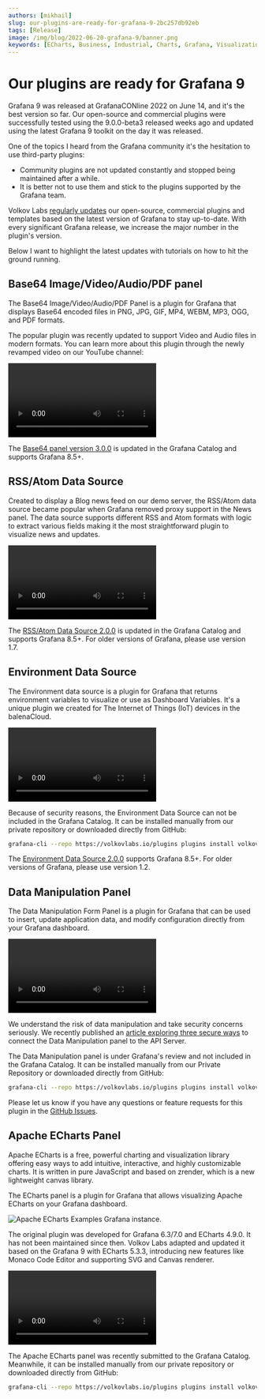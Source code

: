 ```yaml
---
authors: [mikhail]
slug: our-plugins-are-ready-for-grafana-9-2bc257db92eb
tags: [Release]
image: /img/blog/2022-06-20-grafana-9/banner.png
keywords: [ECharts, Business, Industrial, Charts, Grafana, Visualization]
---
```



# Our plugins are ready for Grafana 9

Grafana 9 was released at GrafanaCONline 2022 on June 14, and it's the best version so far. Our open-source and commercial plugins were successfully tested using the 9.0.0-beta3 released weeks ago and updated using the latest Grafana 9 toolkit on the day it was released.

<!--truncate-->

One of the topics I heard from the Grafana community it's the hesitation to use third-party plugins:

- Community plugins are not updated constantly and stopped being maintained after a while.
- It is better not to use them and stick to the plugins supported by the Grafana team.

Volkov Labs [regularly updates](/plugins) our open-source, commercial plugins and templates based on the latest version of Grafana to stay up-to-date. With every significant Grafana release, we increase the major number in the plugin's version.

Below I want to highlight the latest updates with tutorials on how to hit the ground running.

## Base64 Image/Video/Audio/PDF panel

The Base64 Image/Video/Audio/PDF Panel is a plugin for Grafana that displays Base64 encoded files in PNG, JPG, GIF, MP4, WEBM, MP3, OGG, and PDF formats.

The popular plugin was recently updated to support Video and Audio files in modern formats. You can learn more about this plugin through the newly revamped video on our YouTube channel:

<Video
  src="https://www.youtube.com/embed/1_bgLSehjhg"
  title="Images, PDFs, Video, Live Camera Feed on Grafana Dashboard."
/>

The [Base64 panel version 3.0.0](/plugins/volkovlabs-image-panel/release) is updated in the Grafana Catalog and supports Grafana 8.5+.

## RSS/Atom Data Source

Created to display a Blog news feed on our demo server, the RSS/Atom data source became popular when Grafana removed proxy support in the News panel. The data source supports different RSS and Atom formats with logic to extract various fields making it the most straightforward plugin to visualize news and updates.

<Video
  src="https://www.youtube.com/embed/RAxqS2hpWkg"
  title="News feed tutorial for Grafana Dashboard."
/>

The [RSS/Atom Data Source 2.0.0](/plugins/volkovlabs-rss-datasource/release) is updated in the Grafana Catalog and supports Grafana 8.5+. For older versions of Grafana, please use version 1.7.

## Environment Data Source

The Environment data source is a plugin for Grafana that returns environment variables to visualize or use as Dashboard Variables. It's a unique plugin we created for The Internet of Things (IoT) devices in the balenaCloud.

<Video
  src="https://www.youtube.com/embed/sczRq2lI3e4"
  title="Dashboard, Global and Environment variables."
/>

Because of security reasons, the Environment Data Source can not be included in the Grafana Catalog. It can be installed manually from our private repository or downloaded directly from GitHub:

```sh
grafana-cli --repo https://volkovlabs.io/plugins plugins install volkovlabs-env-datasource
```

The [Environment Data Source 2.0.0](/plugins/volkovlabs-env-datasource/release) supports Grafana 8.5+. For older versions of Grafana, please use version 1.2.

## Data Manipulation Panel

The Data Manipulation Form Panel is a plugin for Grafana that can be used to insert, update application data, and modify configuration directly from your Grafana dashboard.

<Video
  src="https://www.youtube.com/embed/DXALVG8GijM"
  title="Manual data entering and User input into Dashboard."
/>

We understand the risk of data manipulation and take security concerns seriously. We recently published an [article exploring three secure ways](/blog/how-to-connect-the-data-manipulation-plugin-for-grafana-to-api-server-1abe5f60c904) to connect the Data Manipulation panel to the API Server.

The Data Manipulation panel is under Grafana's review and not included in the Grafana Catalog. It can be installed manually from our Private Repository or downloaded directly from GitHub:

```sh
grafana-cli --repo https://volkovlabs.io/plugins plugins install volkovlabs-form-panel
```

Please let us know if you have any questions or feature requests for this plugin in the [GitHub Issues](https://github.com/VolkovLabs/volkovlabs-form-panel/issues).

## Apache ECharts Panel

Apache ECharts is a free, powerful charting and visualization library offering easy ways to add intuitive, interactive, and highly customizable charts. It is written in pure JavaScript and based on zrender, which is a new lightweight canvas library.

The ECharts panel is a plugin for Grafana that allows visualizing Apache ECharts on your Grafana dashboard.

<Image
  title="Apache ECharts Examples Grafana instance."
  src="https://github.com/VolkovLabs/volkovlabs-echarts-panel/raw/main/src/img/examples.png"
/>

The original plugin was developed for Grafana 6.3/7.0 and ECharts 4.9.0. It has not been maintained since then. Volkov Labs adapted and updated it based on the Grafana 9 with ECharts 5.3.3, introducing new features like Monaco Code Editor and supporting SVG and Canvas renderer.

<Video
  src="https://www.youtube.com/embed/DxqCrBEmrQw"
  title="How to create modern dashboards in Grafana."
/>

The Apache ECharts panel was recently submitted to the Grafana Catalog. Meanwhile, it can be installed manually from our private repository or downloaded directly from GitHub:

```sh
grafana-cli --repo https://volkovlabs.io/plugins plugins install volkovlabs-echarts-panel
```
